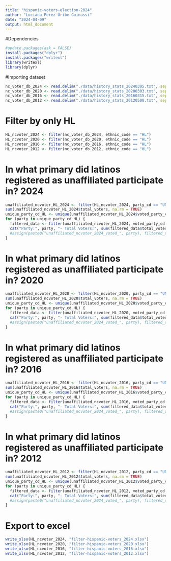 ```yaml
---
title: "hispanic-voters-election-2024"
author: "Luciana Perez Uribe Guinassi"
date: "2024-04-09"
output: html_document
---
```



#Dependencies

```r
#update.packages(ask = FALSE)
install.packages("dplyr")
install.packages("writexl")
library(writexl)
library(dplyr)
```

#Importing dataset

```r
nc_voter_db_2024 <- read.delim("./data/history_stats_20240305.txt", sep = "\t")
nc_voter_db_2020 <- read.delim("./data/history_stats_20200303.txt", sep = "\t")
nc_voter_db_2016 <- read.delim("./data/history_stats_20160315.txt", sep = "\t")
nc_voter_db_2012 <- read.delim("./data/history_stats_20120508.txt", sep = "\t")
```


# Filter by only HL
```r
HL_ncvoter_2024 <- filter(nc_voter_db_2024, ethnic_code == "HL")
HL_ncvoter_2020 <- filter(nc_voter_db_2020, ethnic_code == "HL")
HL_ncvoter_2016 <- filter(nc_voter_db_2016, ethnic_code == "HL")
HL_ncvoter_2012 <- filter(nc_voter_db_2012, ethnic_code == "HL")

```

# In what primary did latinos registered as unaffiliated participate in? 2024
```r
unaffiliated_ncvoter_HL_2024 <- filter(HL_ncvoter_2024, party_cd == "UNA")
sum(unaffiliated_ncvoter_HL_2024$total_voters, na.rm = TRUE)
unique_party_cd_HL <- unique(unaffiliated_ncvoter_HL_2024$voted_party_cd)
for (party in unique_party_cd_HL) {
  filtered_data <- filter(unaffiliated_ncvoter_HL_2024, voted_party_cd == party)
  cat("Party:", party, "- Total Voters:", sum(filtered_data$total_voters, na.rm = TRUE), "\n")
  #assign(paste0("unaffiliated_ncvoter_2024_voted_", party), filtered_data)
}
```

# In what primary did latinos registered as unaffiliated participate in? 2020
```r
unaffiliated_ncvoter_HL_2020 <- filter(HL_ncvoter_2020, party_cd == "UNA")
sum(unaffiliated_ncvoter_HL_2020$total_voters, na.rm = TRUE)
unique_party_cd_HL <- unique(unaffiliated_ncvoter_HL_2020$voted_party_cd)
for (party in unique_party_cd_HL) {
  filtered_data <- filter(unaffiliated_ncvoter_HL_2020, voted_party_cd == party)
  cat("Party:", party, "- Total Voters:", sum(filtered_data$total_voters, na.rm = TRUE), "\n")
  #assign(paste0("unaffiliated_ncvoter_2024_voted_", party), filtered_data)
}
```

# In what primary did latinos registered as unaffiliated participate in? 2016
```r
unaffiliated_ncvoter_HL_2016 <- filter(HL_ncvoter_2016, party_cd == "UNA")
sum(unaffiliated_ncvoter_HL_2016$total_voters, na.rm = TRUE)
unique_party_cd_HL <- unique(unaffiliated_ncvoter_HL_2016$voted_party_cd)
for (party in unique_party_cd_HL) {
  filtered_data <- filter(unaffiliated_ncvoter_HL_2016, voted_party_cd == party)
  cat("Party:", party, "- Total Voters:", sum(filtered_data$total_voters, na.rm = TRUE), "\n")
  #assign(paste0("unaffiliated_ncvoter_2024_voted_", party), filtered_data)
}
```

# In what primary did latinos registered as unaffiliated participate in? 2012
```r
unaffiliated_ncvoter_HL_2012 <- filter(HL_ncvoter_2012, party_cd == "UNA")
sum(unaffiliated_ncvoter_HL_2012$total_voters, na.rm = TRUE)
unique_party_cd_HL <- unique(unaffiliated_ncvoter_HL_2012$voted_party_cd)
for (party in unique_party_cd_HL) {
  filtered_data <- filter(unaffiliated_ncvoter_HL_2012, voted_party_cd == party)
  cat("Party:", party, "- Total Voters:", sum(filtered_data$total_voters, na.rm = TRUE), "\n")
  #assign(paste0("unaffiliated_ncvoter_2024_voted_", party), filtered_data)
}
```
# Export to excel
```r
write_xlsx(HL_ncvoter_2024, "filter-hispanic-voters_2024.xlsx")
write_xlsx(HL_ncvoter_2020, "filter-hispanic-voters_2020.xlsx")
write_xlsx(HL_ncvoter_2016, "filter-hispanic-voters_2016.xlsx")
write_xlsx(HL_ncvoter_2012, "filter-hispanic-voters_2012.xlsx")
```